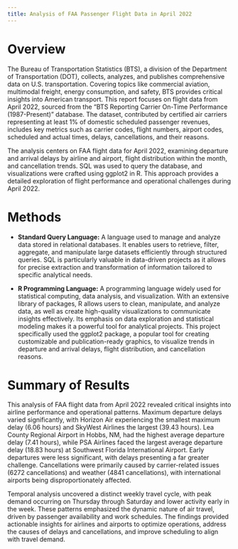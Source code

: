 ```yaml
---
title: Analysis of FAA Passenger Flight Data in April 2022
---
```


# Overview

The Bureau of Transportation Statistics (BTS), a division of the Department of Transportation (DOT), collects, analyzes, and publishes comprehensive data on U.S. transportation. Covering topics like commercial aviation, multimodal freight, energy consumption, and safety, BTS provides critical insights into American transport. This report focuses on flight data from April 2022, sourced from the "BTS Reporting Carrier On-Time Performance (1987-Present)" database. The dataset, contributed by certified air carriers representing at least 1% of domestic scheduled passenger revenues, includes key metrics such as carrier codes, flight numbers, airport codes, scheduled and actual times, delays, cancellations, and their reasons.

The analysis centers on FAA flight data for April 2022, examining departure and arrival delays by airline and airport, flight distribution within the month, and cancellation trends. SQL was used to query the database, and visualizations were crafted using ggplot2 in R. This approach provides a detailed exploration of flight performance and operational challenges during April 2022.

# Methods

- **Standard Query Language:** A language used to manage and analyze data stored in relational databases. It enables users to retrieve, filter, aggregate, and manipulate large datasets efficiently through structured queries. SQL is particularly valuable in data-driven projects as it allows for precise extraction and transformation of information tailored to specific analytical needs.

- **R Programming Language:** A programming language widely used for statistical computing, data analysis, and visualization. With an extensive library of packages, R allows users to clean, manipulate, and analyze data, as well as create high-quality visualizations to communicate insights effectively. Its emphasis on data exploration and statistical modeling makes it a powerful tool for analytical projects. This project specifically used the ggplot2 package, a popular tool for creating customizable and publication-ready graphics, to visualize trends in departure and arrival delays, flight distribution, and cancellation reasons.


# Summary of Results

This analysis of FAA flight data from April 2022 revealed critical insights into airline performance and operational patterns. Maximum departure delays varied significantly, with Horizon Air experiencing the smallest maximum delay (6.06 hours) and SkyWest Airlines the largest (39.43 hours). Lea County Regional Airport in Hobbs, NM, had the highest average departure delay (7.41 hours), while PSA Airlines faced the largest average departure delay (18.83 hours) at Southwest Florida International Airport. Early departures were less significant, with delays presenting a far greater challenge. Cancellations were primarily caused by carrier-related issues (6272 cancellations) and weather (4841 cancellations), with international airports being disproportionately affected.

Temporal analysis uncovered a distinct weekly travel cycle, with peak demand occurring on Thursday through Saturday and lower activity early in the week. These patterns emphasized the dynamic nature of air travel, driven by passenger availability and work schedules. The findings provided actionable insights for airlines and airports to optimize operations, address the causes of delays and cancellations, and improve scheduling to align with travel demand.